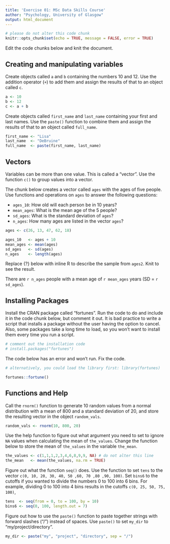 ```yaml
---
title: 'Exercise 01: MSc Data Skills Course'
author: "Psychology, University of Glasgow"
output: html_document
---
```


```r
# please do not alter this code chunk
knitr::opts_chunk$set(echo = TRUE, message = FALSE, error = TRUE)
```

Edit the code chunks below and knit the document.

## Creating and manipulating variables

Create objects called `a` and `b` containing the numbers 10 and 12. Use the addition operator (`+`) to add them and assign the results of that to an object called `c`.

```r
a <- 10
b <- 12
c <- a + b
```


Create objects called `first_name` and `last_name` containing your first and last names. Use the `paste()` function to combine them and assign the results of that to an object called `full_name`.

```r
first_name <- "Lisa"
last_name  <- "DeBruine"
full_name  <- paste(first_name, last_name)
```


## Vectors

Variables can be more than one value. This is called a "vector". Use the function `c()` to group values into a vector. 

The chunk below creates a vector called `ages` with the ages of five people. Use functions and operations on `ages` to answer the following questions:

* `ages_10`: How old will each person be in 10 years?
* `mean_ages`: What is the mean age of the 5 people?
* `sd_ages`: What is the standard deviation of `ages`?
* `n_ages`: How many ages are listed in the vector `ages`?

```r
ages <- c(26, 13, 47, 62, 18)

ages_10   <- ages + 10
mean_ages <- mean(ages)
sd_ages   <- sd(ages)
n_ages    <- length(ages)
```


Replace {?} below with inline R to describe the sample from `ages2`. Knit to see the result.

There are `r n_ages` people with a mean age of `r mean_ages` years (SD = `r sd_ages`).


## Installing Packages

Install the CRAN package called "fortunes". Run the code to do and include it in the code chunk below, but comment it out. It is bad practice to write a script that installs a package without the user having the option to cancel. Also, some packages take a long time to load, so you won't want to install them every time you run a script.

```r
# comment out the installation code
# install.packages("fortunes")
```


The code below has an error and won't run. Fix the code.

```r
# alternatively, you could load the library first: library(fortunes)

fortunes::fortune()
```


## Functions and Help

Call the `rnorm()` function to generate 10 random values from a normal distribution with a mean of 800 and a standard deviation of 20, and store the resulting vector in the object `random_vals`.

```r
random_vals <- rnorm(10, 800, 20)
```


Use the help function to figure out what argument you need to set to ignore `NA` values when calculating the mean of `the_values`. Change the function below to store the mean of `the_values` in the variable `the_mean`.

```r
the_values <- c(1,1,1,2,3,4,6,8,9,9, NA) # do not alter this line
the_mean   <- mean(the_values, na.rm = TRUE)
```


Figure out what the function `seq()` does. Use the function to set `tens` to the vector `c(0, 10, 20, 30, 40, 50 ,60, 70 ,80 ,90, 100)`. Set `bins6` to the cutoffs if you wanted to divide the numbers 0 to 100 into 6 bins. For example, dividing 0 to 100 into 4 bins results in the cutoffs `c(0, 25, 50, 75, 100)`,

```r
tens  <- seq(from = 0, to = 100, by = 10)
bins6 <- seq(0, 100, length.out = 7)
```


Figure out how to use the `paste()` function to paste together strings with forward slashes ("/") instead of spaces. Use `paste()` to set `my_dir` to "my/project/directory".

```r
my_dir <- paste("my", "project", "directory", sep = "/")
```
